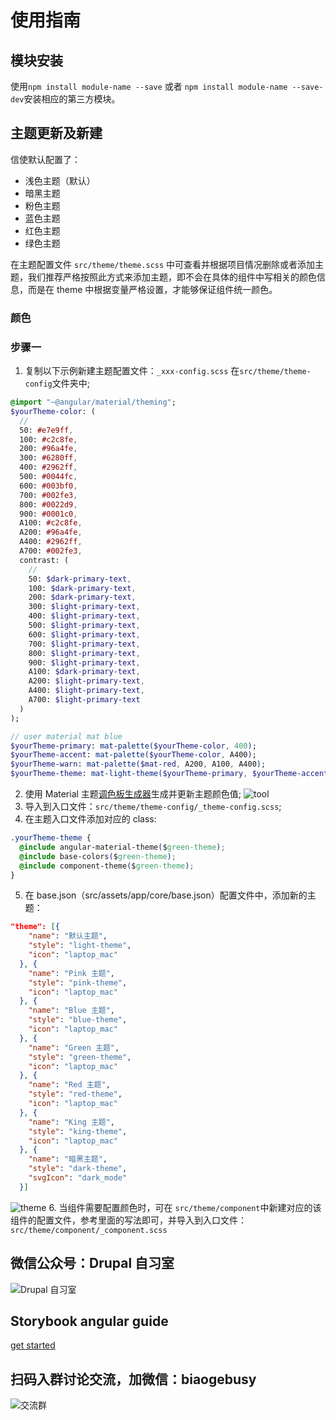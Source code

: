
<Meta title="模块与主题" id="guide" />

# 使用指南

## 模块安装

使用`npm install module-name --save` 或者 `npm install module-name --save-dev`安装相应的第三方模块。

## 主题更新及新建

信使默认配置了：

- 浅色主题（默认）
- 暗黑主题
- 粉色主题
- 蓝色主题
- 红色主题
- 绿色主题

在主题配置文件 `src/theme/theme.scss` 中可查看并根据项目情况删除或者添加主题，我们推荐严格按照此方式来添加主题，即不会在具体的组件中写相关的颜色信息，而是在 theme 中根据变量严格设置，才能够保证组件统一颜色。

### 颜色

<ColorPalette>
  <ColorItem
    title="文本"
    subtitle="颜色"
    colors={{ text: "rgba(0,0,0,.75)"}}
  />
  <ColorItem
    title="主色"
    subtitle="Primary"
    colors={{ primary: "#613bfa" }}
  />
  <ColorItem
    title="强调色"
    subtitle="Accent"
    colors={{ accent: "#613bfa" }}
  />
  <ColorItem
    title="警告色"
    subtitle="Warn"
    colors={{ warn: "#ff5252" }}
  />
  <ColorItem
    title="浅色主题"
    subtitle="颜色值"
    colors={{
      50: "#efe8fe",
      100: "#d5c7fd",
      200: "#b9a2fd",
      300: "#9a7afd",
      400: "#7f5afc",
      500: "#613bfa",
      600: "#5336f3",
      700: "#3c2eea",
      800: "#1c28e5",
      900: "#0019dd"
    }}
  />
  <ColorItem
    title="浅色主题"
    subtitle="强调色"
    colors={{
      A100: "#764ef8",
      A200: "#532af5",
      A400: "#4326ef",
      A700: "#251ee7"
    }}
  />

</ColorPalette>

### 步骤一

1. 复制以下示例新建主题配置文件：`_xxx-config.scss` 在`src/theme/theme-config`文件夹中;

```sass
@import "~@angular/material/theming";
$yourTheme-color: (
  //
  50: #e7e9ff,
  100: #c2c8fe,
  200: #96a4fe,
  300: #6280ff,
  400: #2962ff,
  500: #0044fc,
  600: #003bf0,
  700: #002fe3,
  800: #0022d9,
  900: #0001c0,
  A100: #c2c8fe,
  A200: #96a4fe,
  A400: #2962ff,
  A700: #002fe3,
  contrast: (
    //
    50: $dark-primary-text,
    100: $dark-primary-text,
    200: $dark-primary-text,
    300: $light-primary-text,
    400: $light-primary-text,
    500: $light-primary-text,
    600: $light-primary-text,
    700: $light-primary-text,
    800: $light-primary-text,
    900: $light-primary-text,
    A100: $dark-primary-text,
    A200: $light-primary-text,
    A400: $light-primary-text,
    A700: $light-primary-text
  )
);

// user material mat blue
$yourTheme-primary: mat-palette($yourTheme-color, 400);
$yourTheme-accent: mat-palette($yourTheme-color, A400);
$yourTheme-warn: mat-palette($mat-red, A200, A100, A400);
$yourTheme-theme: mat-light-theme($yourTheme-primary, $yourTheme-accent, $yourTheme-warn);
```

2. 使用 Material 主题[调色板生成器](https://material.io/design/color/the-color-system.html#tools-for-picking-colors)生成并更新主题颜色值;
   ![tool](/assets/storybook/assets/tool.png)
3. 导入到入口文件：`src/theme/theme-config/_theme-config.scss`;
4. 在主题入口文件添加对应的 class:

```css
.yourTheme-theme {
  @include angular-material-theme($green-theme);
  @include base-colors($green-theme);
  @include component-theme($green-theme);
}
```

5. 在 base.json（src/assets/app/core/base.json）配置文件中，添加新的主题：

```json
"theme": [{
    "name": "默认主题",
    "style": "light-theme",
    "icon": "laptop_mac"
  }, {
    "name": "Pink 主题",
    "style": "pink-theme",
    "icon": "laptop_mac"
  }, {
    "name": "Blue 主题",
    "style": "blue-theme",
    "icon": "laptop_mac"
  }, {
    "name": "Green 主题",
    "style": "green-theme",
    "icon": "laptop_mac"
  }, {
    "name": "Red 主题",
    "style": "red-theme",
    "icon": "laptop_mac"
  }, {
    "name": "King 主题",
    "style": "king-theme",
    "icon": "laptop_mac"
  }, {
    "name": "暗黑主题",
    "style": "dark-theme",
    "svgIcon": "dark_mode"
  }]
```

![theme](/assets/storybook/assets/theme.png) 6. 当组件需要配置颜色时，可在 `src/theme/component`中新建对应的该组件的配置文件，参考里面的写法即可，并导入到入口文件：`src/theme/component/_component.scss`

## 微信公众号：Drupal 自习室

![Drupal 自习室](/assets/images/qrcode.jpg)

## Storybook angular guide

[get started](https://storybook.js.org/tutorials/intro-to-storybook/angular/en/get-started/)

## 扫码入群讨论交流，加微信：biaogebusy

![交流群](/assets/images/qrcode.png)
